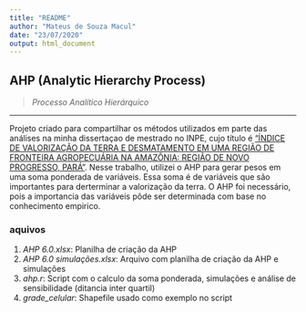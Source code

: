 ---
title: "README"
author: "Mateus de Souza Macul"
date: "23/07/2020"
output: html_document
---
##  AHP (Analytic Hierarchy Process)

> _Processo Analítico Hierárquico_

___


Projeto criado para compartilhar os métodos utilizados em parte das análises na minha dissertaçao de mestrado no INPE, cujo título é ["ÍNDICE DE VALORIZAÇÃO DA TERRA E
DESMATAMENTO EM UMA REGIÃO DE FRONTEIRA AGROPECUÁRIA NA AMAZÔNIA: REGIÃO DE NOVO PROGRESSO, PARÁ"](http://mtc-m21c.sid.inpe.br/rep/sid.inpe.br/mtc-m21c/2019/08.16.19.10?metadatarepository=sid.inpe.br/mtc-m21c/2019/08.16.19.10.47&ibiurl.backgroundlanguage=pt&ibiurl.requiredsite=mtc-m21c.sid.inpe.br+806&requiredmirror=urlib.net/www/2017/11.22.19.04.03&searchsite=bibdigital.sid.inpe.br:80&searchmirror=sid.inpe.br/bibdigital@80/2006/11.11.23.17&choice=briefTitleAuthorMisc). Nesse trabalho, utilizei o AHP para gerar pesos em uma soma ponderada de variáveis. Essa soma é de variáveis que são importantes para derterminar a valorização da terra. O AHP foi necessário, pois a importancia das variáveis pôde ser determinada com base no conhecimento empirico.

### aquivos
1. _AHP 6.0.xlsx_: Planilha de criação da AHP
2. _AHP 6.0 simulações.xlsx_: Arquivo com planilha de criação da AHP e simulações 
3. _ahp.r_: Script com o calculo da soma ponderada, simulações e análise de sensibilidade (ditancia inter quartil)
4. _grade_celular_: Shapefile usado como exemplo no script